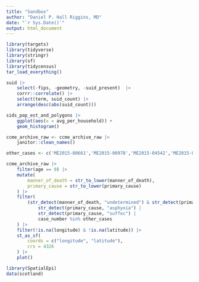 ```yaml
---
title: "Sandbox"
author: "Daniel P. Hall Riggins, MD"
date: "`r Sys.Date()`"
output: html_document
---
```


```r
library(targets)
library(tidyverse)
library(stringr)
library(sf)
library(tidycensus)
tar_load_everything()
```



```r
suid |>
    select(-fips, -geometry, -suid_present)  |> 
    corrr::correlate() |>
    select(term, suid_count) |> 
    arrange(desc(abs(suid_count)))
```



```r
sids_pop_est_and_polygons |> 
    ggplot(aes(x = avg_per_household)) +
    geom_histogram()
```


```r
ccme_archive_raw <- ccme_archive_raw |> 
    janitor::clean_names()

other_cases <- c('ME2015-00661','ME2015-00978','ME2015-04542','ME2015-05167','ME2015-05204','ME2016-00123','ME2016-01635','ME2016-02889', 'ME2017-00449','ME2017-00532','ME2017-02115','ME2017-05868','ME2018-00484','ME2018-01642','ME2018-05292','ME2019-02450')

ccme_archive_raw |> 
    filter(age == 0) |>
    mutate(
        manner_of_death = str_to_lower(manner_of_death),
        primary_cause = str_to_lower(primary_cause)
    ) |> 
    filter(
        (str_detect(manner_of_death, "undetermined") & str_detect(primary_cause, "undetermined")) |
            str_detect(primary_cause, "asphyxia") |
            str_detect(primary_cause, "suffoc") |
            case_number %in% other_cases
    ) |> 
    filter(!is.na(longitude) & !is.na(latitude)) |> 
    st_as_sf(
        coords = c("longitude", "latitude"),
        crs = 4326
    ) |> 
    plot()
```

```r
library(SpatialEpi)
data(scotland)

```

